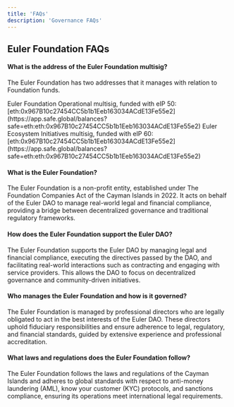```yaml
---
title: 'FAQs'
description: 'Governance FAQs'
---
```


## Euler Foundation FAQs

#### What is the address of the Euler Foundation multisig?
The Euler Foundation has two addresses that it manages with relation to Foundation funds. 

<Tip>
  Euler Foundation Operational multisig, funded with eIP 50:<br />
[eth:0x967B10c27454CC5b1b1Eeb163034ACdE13Fe55e2](https://app.safe.global/balances?safe=eth:eth:0x967B10c27454CC5b1b1Eeb163034ACdE13Fe55e2)
</Tip>
<Tip>
  Euler Ecosystem Initiatives multisig, funded with eIP 60:<br />
[eth:0x967B10c27454CC5b1b1Eeb163034ACdE13Fe55e2](https://app.safe.global/balances?safe=eth:eth:0x967B10c27454CC5b1b1Eeb163034ACdE13Fe55e2)
</Tip>


#### What is the Euler Foundation?
The Euler Foundation is a non-profit entity, established under The Foundation Companies Act of the Cayman Islands in 2022. It acts on behalf of the Euler DAO to manage real-world legal and financial compliance, providing a bridge between decentralized governance and traditional regulatory frameworks.

#### How does the Euler Foundation support the Euler DAO?
The Euler Foundation supports the Euler DAO by managing legal and financial compliance, executing the directives passed by the DAO, and facilitating real-world interactions such as contracting and engaging with service providers. This allows the DAO to focus on decentralized governance and community-driven initiatives.

#### Who manages the Euler Foundation and how is it governed?
The Euler Foundation is managed by professional directors who are legally obligated to act in the best interests of the Euler DAO. These directors uphold fiduciary responsibilities and ensure adherence to legal, regulatory, and financial standards, guided by extensive experience and professional accreditation.

#### What laws and regulations does the Euler Foundation follow?
The Euler Foundation follows the laws and regulations of the Cayman Islands and adheres to global standards with respect to anti-money laundering (AML), know your customer (KYC) protocols, and sanctions compliance, ensuring its operations meet international legal requirements.


